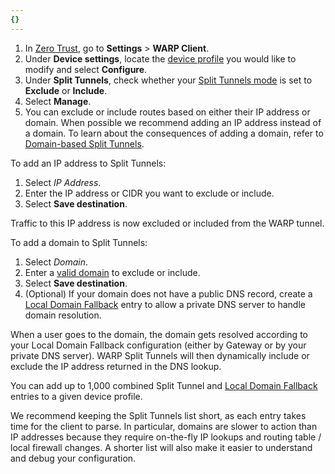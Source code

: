 ```yaml
---
{}
---
```



1. In [Zero Trust](https://one.dash.cloudflare.com/), go to **Settings** > **WARP Client**.
2. Under **Device settings**, locate the [device profile](/cloudflare-one/connections/connect-devices/warp/configure-warp/device-profiles/) you would like to modify and select **Configure**.
3. Under **Split Tunnels**, check whether your [Split Tunnels mode](/cloudflare-one/connections/connect-devices/warp/configure-warp/route-traffic/split-tunnels/#change-split-tunnels-mode) is set to **Exclude** or **Include**.
4. Select **Manage**.
5. You can exclude or include routes based on either their IP address or domain. When possible we recommend adding an IP address instead of a domain. To learn about the consequences of adding a domain, refer to [Domain-based Split Tunnels](/cloudflare-one/connections/connect-devices/warp/configure-warp/route-traffic/split-tunnels/#domain-based-split-tunnels).

<Tabs> <TabItem label="Add an ip">

To add an IP address to Split Tunnels:

1. Select _IP Address_.
2. Enter the IP address or <GlossaryTooltip term="CIDR">CIDR</GlossaryTooltip> you want to exclude or include.
3. Select **Save destination**.

Traffic to this IP address is now excluded or included from the WARP tunnel.

</TabItem> <TabItem label="Add a domain">

To add a domain to Split Tunnels:

1. Select _Domain_.
2. Enter a [valid domain](/cloudflare-one/connections/connect-devices/warp/configure-warp/route-traffic/split-tunnels/#valid-domains) to exclude or include.
3. Select **Save destination**.
4. (Optional) If your domain does not have a public DNS record, create a [Local Domain Fallback](/cloudflare-one/connections/connect-devices/warp/configure-warp/route-traffic/local-domains/) entry to allow a private DNS server to handle domain resolution.

When a user goes to the domain, the domain gets resolved according to your Local Domain Fallback configuration (either by Gateway or by your private DNS server). WARP Split Tunnels will then dynamically include or exclude the IP address returned in the DNS lookup.

</TabItem> </Tabs>

You can add up to 1,000 combined Split Tunnel and [Local Domain Fallback](/cloudflare-one/connections/connect-devices/warp/configure-warp/route-traffic/local-domains/) entries to a given device profile.

We recommend keeping the Split Tunnels list short, as each entry takes time for the client to parse. In particular, domains are slower to action than IP addresses because they require on-the-fly IP lookups and routing table / local firewall changes. A shorter list will also make it easier to understand and debug your configuration.
